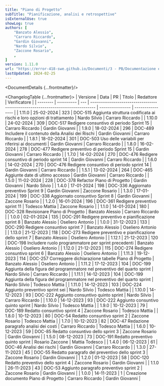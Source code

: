 ```yaml
---
title: "Piano di Progetto"
subTitle: "Pianificazione, analisi e retrospettive"
isExternalUse: true
showLog: true
authors: [
	"Banzato Alessio",
	"Carraro Riccardo",
	"Gardin Giovanni",
	"Nardo Silvio",
	"Zaccone Rosario",
	,
]
version: 1.11.0
url: "https://error-418-swe.github.io/Documenti/3 - PB/Documentazione esterna/Piano di Progetto_v1.11.0.pdf"
lastUpdated: 2024-02-25
---
```



<DocumentDetails {...frontmatter}/>

<ChangelogTable {...frontmatter}>
| Versione | Data       | PR  | Titolo                                                                           | Redattore        | Verificatore     |
| -------- | ---------- | --- | -------------------------------------------------------------------------------- | ---------------- | ---------------- |
| 1.11.0   | 25-02-2024 | 323 | DOC-515 Aggiunta struttura codificata ai rischi e loro opzioni di trattamento    | Nardo Silvio     | Carraro Riccardo |
| 1.10.0   | 24-02-2024 | 309 | DOC-517 Redigere consuntivo di periodo Sprint 15                                 | Carraro Riccardo | Gardin Giovanni  |
| 1.9.0    | 18-02-2024 | 296 | DOC-489 Includere il contenuto della Analisi dei Rischi                          | Gardin Giovanni  | Carraro Riccardo |
| 1.8.1    | 18-02-2024 | 301 | DOC-503 Uso delle variabili per riferirsi ai documenti                           | Gardin Giovanni  | Carraro Riccardo |
| 1.8.0    | 16-02-2024 | 278 | DOC-477 Redigere preventivo di periodo Sprint 15                                 | Gardin Giovanni  | Carraro Riccardo |
| 1.7.0    | 14-02-2024 | 270 | DOC-476 Redigere consuntivo di periodo sprint 14                                 | Gardin Giovanni  | Carraro Riccardo |
| 1.6.0    | 14-02-2024 | 270 | DOC-476 Redigere consuntivo di periodo sprint 14                                 | Gardin Giovanni  | Carraro Riccardo |
| 1.5.1    | 13-02-2024 | 264 | DOC-465 Aggiunte date di ultimo accesso                                          | Gardin Giovanni  | Carraro Riccardo |
| 1.5.0    | 11-02-2024 | 228 | DOC-378 Refactor Piano di Progetto                                               | Gardin Giovanni  | Nardo Silvio     |
| 1.4.0    | 17-01-2024 | 198 | DOC-336 Aggiornato preventivo Sprint 9                                           | Gardin Giovanni  | Zaccone Rosario  |
| 1.3.0    | 17-01-2024 | 199 | DOC-338 Aggiornato consuntivo Sprint 8                                           | Gardin Giovanni  | Zaccone Rosario  |
| 1.2.0    | 16-01-2024 | 196 | DOC-361 Redigere preventivo sprint 11                                            | Todesco Mattia   | Zaccone Rosario  |
| 1.1.0    | 14-01-2024 | 180 | DOC-328 Revisionare Piano di Progetto                                            | Banzato Alessio  | Carraro Riccardo |
| 1.0.0    | 02-01-2024 | 135 | DOC-291 Redigere preventivo e pianificazione sprint 8                            | Banzato Alessio  | Oseliero Antonio |
| 1.0.0    | 31-12-2023 | 133 | DOC-290 Redigere consuntivo sprint 7                                             | Banzato Alessio  | Oseliero Antonio |
| 1.13.0   | 21-12-2023 | 118 | DOC-273 Redigere preventivo e pianificazione dello sprint 7                      | Banzato Alessio  | Oseliero Antonio |
| 1.12.1   | 21-12-2023 | 120 | DOC-198 Includere ruolo programmatore per sprint precedenti                      | Banzato Alessio  | Oseliero Antonio |
| 1.12.0   | 21-12-2023 | 115 | DOC-274 Redigere consuntivo sprint 6                                             | Banzato Alessio  | Oseliero Antonio |
| 1.11.3   | 19-12-2023 | 114 | DOC-257 Correggere dichiarazione tabelle Piano di Progetto                       | Banzato Alessio  | Oseliero Antonio |
| 1.11.2   | 17-12-2023 | 104 | DOC-199 Aggiunta della figura del programmatore nel preventivo del quarto sprint | Nardo Silvio     | Carraro Riccardo |
| 1.11.1   | 14-12-2023 | 104 | DOC-199 Aggiunta della figura del programmatore nel preventivo del quarto sprint | Nardo Silvio     | Todesco Mattia   |
| 1.11.0   | 14-12-2023 | 103 | DOC-224 Aggiunto preventivo sprint sei                                           | Nardo Silvio     | Todesco Mattia   |
| 1.10.0   | 14-12-2023 | 93  | DOC-222 Aggiunto consuntivo quinto sprint                                        | Nardo Silvio     | Carraro Riccardo |
| 1.10.0   | 14-12-2023 | 93  | DOC-222 Aggiunto consuntivo quinto sprint                                        | Nardo Silvio     | Todesco Mattia   |
| 1.9.0    | 10-12-2023 | 79  | DOC-189 Redatto consuntivo sprint 4                                              | Zaccone Rosario  | Todesco Mattia   |
| 1.8.0    | 10-12-2023 | 80  | DOC-54 Redatto consuntivo sprint 2                                               | Zaccone Rosario  | Todesco Mattia   |
| 1.7.0    | 10-12-2023 | 82  | DOC-47 Redazione paragrafo analisi dei costi                                     | Carraro Riccardo | Todesco Mattia   |
| 1.6.0    | 10-12-2023 | 59  | DOC-85 Redatto consuntivo dello sprint 3                                         | Zaccone Rosario  | Gardin Giovanni  |
| 1.5.0    | 08-12-2023 | 73  | DOC-191 Redatto preventivo quinto sprint                                         | Rosario Zaccone  | Mattia Todesco   |
| 1.4.0    | 06-12-2023 | 61  | DOC-46 Analisi dei rischi                                                        | Gardin Giovanni  | Carraro Riccardo |
| 1.3.0    | 27-11-2023 | 45  | DOC-55 Redatto paragrafo del preventivo dello sprint 3                           | Zaccone Rosario  | Gardin Giovanni  |
| 1.2.0    | 01-12-2023 | 58  | DOC-120 Redatto preventivo dello sprint 4                                        | Zaccone Rosario  | Gardin Giovanni  |
| 1.1.0    | 26-11-2023 | 43  | DOC-53 Aggiunto paragrafo preventivo sprint 2                                    | Zaccone Rosario  | Gardin Giovanni  |
| 1.0.0    | 14-11-2023 | 1   | Creazione documento Piano di Progetto                                            | Carraro Riccardo | Gardin Giovanni  |
</ChangelogTable>

